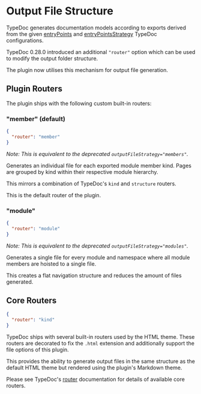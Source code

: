 
# Output File Structure

TypeDoc generates documentation models according to exports derived from the given [entryPoints](https://typedoc.org/documents/Options.Input.html#entrypoints) and [entryPointsStrategy](https://typedoc.org/documents/Options.Input.html#entrypointstrategy) TypeDoc configurations.

TypeDoc 0.28.0 introduced an additional `"router"` option which can be used to modify the output folder structure.

The plugin now utilises this mechanism for output file generation.

## Plugin Routers

The plugin ships with the following custom built-in routers:

### "member" (default)

```json filename="typedoc.json"
{
  "router": "member"
}
```

_Note: This is equivalent to the deprecated `outputFileStrategy="members"`._

Generates an individual file for each exported module member kind. Pages are grouped by kind within their respective module hierarchy.

This mirrors a combination of TypeDoc's `kind` and `structure` routers.

This is the default router of the plugin.

<FileTree>
  <FileTree.File name="README.md" />
  <FileTree.Folder name="module-a" defaultOpen>
    <FileTree.Folder name="classes" defaultOpen>
      <FileTree.File name="ClassA.md" />
      <FileTree.File name="ClassB.md" />
    </FileTree.Folder>
    <FileTree.Folder name="functions" defaultOpen>
      <FileTree.File name="FunctionA.md" />
      <FileTree.File name="FunctionB.md" />
    </FileTree.Folder>
  </FileTree.Folder>
  <FileTree.Folder name="module-b" defaultOpen>
    <FileTree.Folder name="classes" defaultOpen>
      <FileTree.File name="ClassA.md" />
      <FileTree.File name="ClassB.md" />
    </FileTree.Folder>
  </FileTree.Folder>
</FileTree>

### "module"

```json filename="typedoc.json"
{
  "router": "module"
}
```

_Note: This is equivalent to the deprecated `outputFileStrategy="modules"`._

Generates a single file for every module and namespace where all module members are hoisted to a single file.

This creates a flat navigation structure and reduces the amount of files generated.

<FileTree>
  <FileTree.File name="README.md" />
  <FileTree.File name="module-a.md" />
  <FileTree.File name="module-b.md" />
</FileTree>

## Core Routers

```json filename="typedoc.json"
{
  "router": "kind"
}
```

TypeDoc ships with several built-in routers used by the HTML theme.
These routers are decorated to fix the `.html` extension and additionally support the file options of this plugin.

This provides the ability to generate output files in the same structure as the default HTML theme but rendered using the plugin's Markdown theme.

Please see TypeDoc's [router](https://typedoc.org/documents/Options.Output.html#router) documentation for details of available core routers.
